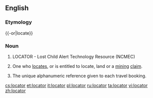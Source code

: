 {{rfc|If “LOCATOR” meets [[WT:CFI]], it belongs at “LOCATOR”.}}
==English==
{{wikipedia|dab=locator}}
===Etymology===
{{-or|locate}}

===Noun===
{{en-noun}}

#LOCATOR - Lost Child Alert Technology Resource (NCMEC)
#{{US}} One who [[locate]]s, or is entitled to locate, land or a [[mining]] [[claim]].
# {{context|travel industry}} The unique alphanumeric reference given to each travel booking.

[[cs:locator]]
[[et:locator]]
[[it:locator]]
[[pl:locator]]
[[ru:locator]]
[[ta:locator]]
[[vi:locator]]
[[zh:locator]]